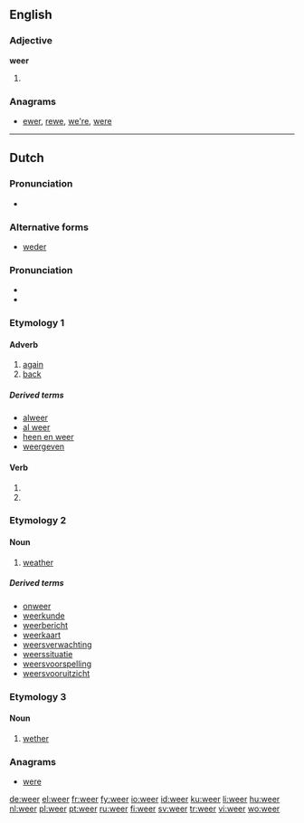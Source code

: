 ==English==

===Adjective===
'''weer'''

# {{comparative of|[[wee]]|lang=English|POS=adjective}}

===Anagrams===
* [[ewer#English|ewer]], [[rewe#English|rewe]], [[we're#English|we're]], [[were#English|were]]

----

==Dutch==

===Pronunciation===
* {{IPA|/ʋɪːr/|lang=nl}}

===Alternative forms===
* [[weder]]

===Pronunciation===
* {{audio|Nl-weer.ogg|audio}}
* {{IPA|[wɪːr]|lang=nl}}

===Etymology 1===

====Adverb====
{{infl|nl|adverb}}

# [[again]]
# [[back]]

=====Derived terms=====
* [[alweer]]
* [[al weer]]
* [[heen en weer]]
* [[weergeven]]

====Verb====
{{infl|nl}}

# {{nl-verb-form|p=1|n=sg|t=pres|m=ind|weren}}
# {{nl-verb-form|m=imp|weren}}

===Etymology 2===

====Noun====
{{nl-noun|g=n|-|weertje}}

# [[weather]]

=====Derived terms=====
* [[onweer]]
* [[weerkunde]]
* [[weerbericht]]
* [[weerkaart]]
* [[weersverwachting]]
* [[weerssituatie]]
* [[weersvoorspelling]]
* [[weersvooruitzicht]]

===Etymology 3===

====Noun====
{{nl-noun|g=m|weren|weertje|-}}

# [[wether]]

===Anagrams===
* [[were#Dutch|were]]

[[de:weer]]
[[el:weer]]
[[fr:weer]]
[[fy:weer]]
[[io:weer]]
[[id:weer]]
[[ku:weer]]
[[li:weer]]
[[hu:weer]]
[[nl:weer]]
[[pl:weer]]
[[pt:weer]]
[[ru:weer]]
[[fi:weer]]
[[sv:weer]]
[[tr:weer]]
[[vi:weer]]
[[wo:weer]]